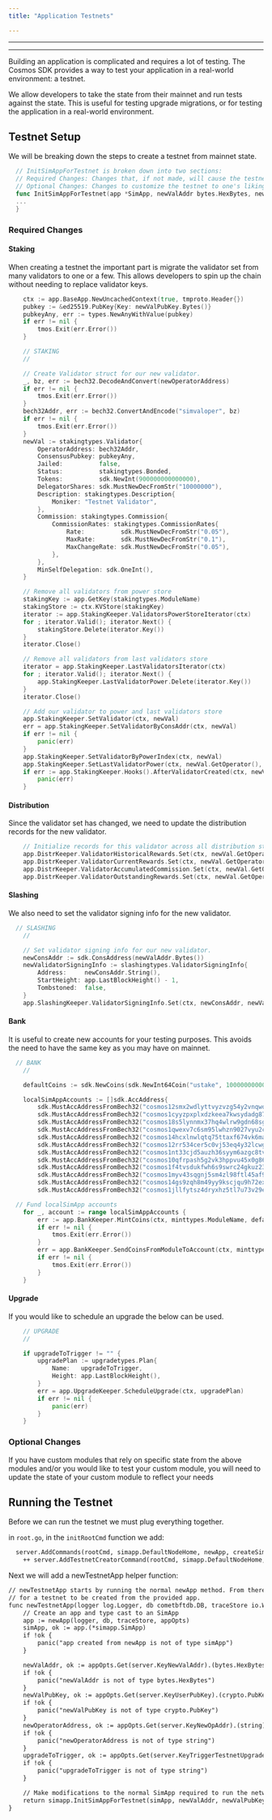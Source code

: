 ```yaml
---
title: "Application Testnets"

---
```


---

---

Building an application is complicated and requires a lot of testing. The Cosmos SDK provides a way to test your application in a real-world environment: a testnet. 

We allow developers to take the state from their mainnet and run tests against the state. This is useful for testing upgrade migrations, or for testing the application in a real-world environment.

## Testnet Setup

We will be breaking down the steps to create a testnet from mainnet state. 

```go 
  // InitSimAppForTestnet is broken down into two sections:
  // Required Changes: Changes that, if not made, will cause the testnet to halt or panic
  // Optional Changes: Changes to customize the testnet to one's liking (lower vote times, fund accounts, etc)
  func InitSimAppForTestnet(app *SimApp, newValAddr bytes.HexBytes, newValPubKey crypto.PubKey, newOperatorAddress, upgradeToTrigger string) *SimApp {
  ...
  }
```

### Required Changes

#### Staking

When creating a testnet the important part is migrate the validator set from many validators to one or a few. This allows developers to spin up the chain without needing to replace validator keys. 

```go
	ctx := app.BaseApp.NewUncachedContext(true, tmproto.Header{})
	pubkey := &ed25519.PubKey{Key: newValPubKey.Bytes()}
	pubkeyAny, err := types.NewAnyWithValue(pubkey)
	if err != nil {
		tmos.Exit(err.Error())
	}

	// STAKING
	//

	// Create Validator struct for our new validator.
	_, bz, err := bech32.DecodeAndConvert(newOperatorAddress)
	if err != nil {
		tmos.Exit(err.Error())
	}
	bech32Addr, err := bech32.ConvertAndEncode("simvaloper", bz)
	if err != nil {
		tmos.Exit(err.Error())
	}
	newVal := stakingtypes.Validator{
		OperatorAddress: bech32Addr,
		ConsensusPubkey: pubkeyAny,
		Jailed:          false,
		Status:          stakingtypes.Bonded,
		Tokens:          sdk.NewInt(900000000000000),
		DelegatorShares: sdk.MustNewDecFromStr("10000000"),
		Description: stakingtypes.Description{
			Moniker: "Testnet Validator",
		},
		Commission: stakingtypes.Commission{
			CommissionRates: stakingtypes.CommissionRates{
				Rate:          sdk.MustNewDecFromStr("0.05"),
				MaxRate:       sdk.MustNewDecFromStr("0.1"),
				MaxChangeRate: sdk.MustNewDecFromStr("0.05"),
			},
		},
		MinSelfDelegation: sdk.OneInt(),
	}

	// Remove all validators from power store
	stakingKey := app.GetKey(stakingtypes.ModuleName)
	stakingStore := ctx.KVStore(stakingKey)
	iterator := app.StakingKeeper.ValidatorsPowerStoreIterator(ctx)
	for ; iterator.Valid(); iterator.Next() {
		stakingStore.Delete(iterator.Key())
	}
	iterator.Close()

	// Remove all validators from last validators store
	iterator = app.StakingKeeper.LastValidatorsIterator(ctx)
	for ; iterator.Valid(); iterator.Next() {
		app.StakingKeeper.LastValidatorPower.Delete(iterator.Key())
	}
	iterator.Close()

	// Add our validator to power and last validators store
	app.StakingKeeper.SetValidator(ctx, newVal)
	err = app.StakingKeeper.SetValidatorByConsAddr(ctx, newVal)
	if err != nil {
		panic(err)
	}
	app.StakingKeeper.SetValidatorByPowerIndex(ctx, newVal)
	app.StakingKeeper.SetLastValidatorPower(ctx, newVal.GetOperator(), 0)
	if err := app.StakingKeeper.Hooks().AfterValidatorCreated(ctx, newVal.GetOperator()); err != nil {
		panic(err)
	}
```

#### Distribution

Since the validator set has changed, we need to update the distribution records for the new validator.

```go
	// Initialize records for this validator across all distribution stores
	app.DistrKeeper.ValidatorHistoricalRewards.Set(ctx, newVal.GetOperator(), 0, distrtypes.NewValidatorHistoricalRewards(sdk.DecCoins{}, 1))
	app.DistrKeeper.ValidatorCurrentRewards.Set(ctx, newVal.GetOperator(), distrtypes.NewValidatorCurrentRewards(sdk.DecCoins{}, 1))
	app.DistrKeeper.ValidatorAccumulatedCommission.Set(ctx, newVal.GetOperator(), distrtypes.InitialValidatorAccumulatedCommission())
	app.DistrKeeper.ValidatorOutstandingRewards.Set(ctx, newVal.GetOperator(), distrtypes.ValidatorOutstandingRewards{Rewards: sdk.DecCoins{}})
```

#### Slashing

We also need to set the validator signing info for the new validator.

```go
  // SLASHING
	//

	// Set validator signing info for our new validator.
	newConsAddr := sdk.ConsAddress(newValAddr.Bytes())
	newValidatorSigningInfo := slashingtypes.ValidatorSigningInfo{
		Address:     newConsAddr.String(),
		StartHeight: app.LastBlockHeight() - 1,
		Tombstoned:  false,
	}
	app.SlashingKeeper.ValidatorSigningInfo.Set(ctx, newConsAddr, newValidatorSigningInfo)
```

#### Bank

It is useful to create new accounts for your testing purposes. This avoids the need to have the same key as you may have on mainnet. 

```go
  // BANK
	//

	defaultCoins := sdk.NewCoins(sdk.NewInt64Coin("ustake", 1000000000000))

	localSimAppAccounts := []sdk.AccAddress{
		sdk.MustAccAddressFromBech32("cosmos12smx2wdlyttvyzvzg54y2vnqwq2qjateuf7thj"),
		sdk.MustAccAddressFromBech32("cosmos1cyyzpxplxdzkeea7kwsydadg87357qnahakaks"),
		sdk.MustAccAddressFromBech32("cosmos18s5lynnmx37hq4wlrw9gdn68sg2uxp5rgk26vv"),
		sdk.MustAccAddressFromBech32("cosmos1qwexv7c6sm95lwhzn9027vyu2ccneaqad4w8ka"),
		sdk.MustAccAddressFromBech32("cosmos14hcxlnwlqtq75ttaxf674vk6mafspg8xwgnn53"),
		sdk.MustAccAddressFromBech32("cosmos12rr534cer5c0vj53eq4y32lcwguyy7nndt0u2t"),
		sdk.MustAccAddressFromBech32("cosmos1nt33cjd5auzh36syym6azgc8tve0jlvklnq7jq"),
		sdk.MustAccAddressFromBech32("cosmos10qfrpash5g2vk3hppvu45x0g860czur8ff5yx0"),
		sdk.MustAccAddressFromBech32("cosmos1f4tvsdukfwh6s9swrc24gkuz23tp8pd3e9r5fa"),
		sdk.MustAccAddressFromBech32("cosmos1myv43sqgnj5sm4zl98ftl45af9cfzk7nhjxjqh"),
		sdk.MustAccAddressFromBech32("cosmos14gs9zqh8m49yy9kscjqu9h72exyf295afg6kgk"),
		sdk.MustAccAddressFromBech32("cosmos1jllfytsz4dryxhz5tl7u73v29exsf80vz52ucc")}

  // Fund localSimApp accounts
	for _, account := range localSimAppAccounts {
		err := app.BankKeeper.MintCoins(ctx, minttypes.ModuleName, defaultCoins)
		if err != nil {
			tmos.Exit(err.Error())
		}
		err = app.BankKeeper.SendCoinsFromModuleToAccount(ctx, minttypes.ModuleName, account, defaultCoins)
		if err != nil {
			tmos.Exit(err.Error())
		}
	}
```

#### Upgrade

If you would like to schedule an upgrade the below can be used. 

```go
	// UPGRADE
	//

	if upgradeToTrigger != "" {
		upgradePlan := upgradetypes.Plan{
			Name:   upgradeToTrigger,
			Height: app.LastBlockHeight(),
		}
		err = app.UpgradeKeeper.ScheduleUpgrade(ctx, upgradePlan)
		if err != nil {
			panic(err)
		}
	}
```

### Optional Changes

If you have custom modules that rely on specific state from the above modules and/or you would like to test your custom module, you will need to update the state of your custom module to reflect your needs

## Running the Testnet

Before we can run the testnet we must plug everything together. 

in `root.go`, in the `initRootCmd` function we add:

```diff
  server.AddCommands(rootCmd, simapp.DefaultNodeHome, newApp, createSimAppAndExport, addModuleInitFlags)
	++ server.AddTestnetCreatorCommand(rootCmd, simapp.DefaultNodeHome, newTestnetApp, addModuleInitFlags)
```

Next we will add a newTestnetApp helper function:

```diff
// newTestnetApp starts by running the normal newApp method. From there, the app interface returned is modified in order
// for a testnet to be created from the provided app.
func newTestnetApp(logger log.Logger, db cometbftdb.DB, traceStore io.Writer, appOpts servertypes.AppOptions) servertypes.Application {
	// Create an app and type cast to an SimApp
	app := newApp(logger, db, traceStore, appOpts)
	simApp, ok := app.(*simapp.SimApp)
	if !ok {
		panic("app created from newApp is not of type simApp")
	}

	newValAddr, ok := appOpts.Get(server.KeyNewValAddr).(bytes.HexBytes)
	if !ok {
		panic("newValAddr is not of type bytes.HexBytes")
	}
	newValPubKey, ok := appOpts.Get(server.KeyUserPubKey).(crypto.PubKey)
	if !ok {
		panic("newValPubKey is not of type crypto.PubKey")
	}
	newOperatorAddress, ok := appOpts.Get(server.KeyNewOpAddr).(string)
	if !ok {
		panic("newOperatorAddress is not of type string")
	}
	upgradeToTrigger, ok := appOpts.Get(server.KeyTriggerTestnetUpgrade).(string)
	if !ok {
		panic("upgradeToTrigger is not of type string")
	}

	// Make modifications to the normal SimApp required to run the network locally
	return simapp.InitSimAppForTestnet(simApp, newValAddr, newValPubKey, newOperatorAddress, upgradeToTrigger)
}
```
